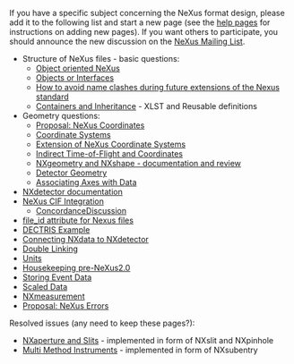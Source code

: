 If you have a specific subject concerning the NeXus format design, please add it to the following list and start a new page (see the [[Help:Contents|help pages]] for instructions on adding new pages).  If you want others to participate, you should announce the new discussion on the [http://lists.nexusformat.org/mailman/listinfo/nexus NeXus Mailing List].

*Structure of NeXus files - basic questions:
**[[OO-NeXus|Object oriented NeXus]]
**[[Objects or Interfaces]]
**[[How to avoid name clashes during future extensions of the Nexus standard]]
**[[Containers and Inheritance]] - XLST and Reusable definitions
*Geometry questions:
**[[Proposal: NeXus Coordinates]]
**[[Coordinate Systems]]
**[[Extension of NeXus Coordinate Systems]]
**[[Indirect Time-of-Flight and Coordinates]]
**[[NXgeometry and NXshape - documentation and review]]
**[[Detector Geometry]]
**[[Associating Axes with Data]]
*[[NXdetector documentation]]
*[[NeXus CIF Integration]]
**[[ConcordanceDiscussion]]
*[[file_id attribute for Nexus files]]
*[[DECTRIS Example]]
*[[Connecting NXdata to NXdetector]]
*[[Double Linking]]
*[[Units]]
*[[Housekeeping pre-NeXus2.0]]
*[[Storing Event Data]]
*[[Scaled Data]]
*[[NXmeasurement]]
*[[Proposal: NeXus Errors]]

Resolved issues (any need to keep these pages?):
*[[NXaperture and Slits]] - implemented in form of NXslit and NXpinhole
*[[Multi Method Instruments]] - implemented in form of NXsubentry